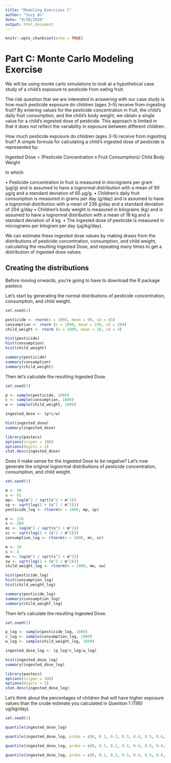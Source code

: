 ```yaml
---
title: "Modeling Exercises C"
author: "Suzy An"
date: "9/28/2020"
output: html_document
---
```


```r
knitr::opts_chunk$set(echo = TRUE)
```

# Part C: Monte Carlo Modeling Exercise

We will be using monte carlo simulations to look at a hypothetical case study of a child's exposure to pesticide from eating fruit.

The risk question that we are interested in answering with our case study  is how much pesticide exposure do children (ages 3–5) receive from ingesting fruit? By entering values for the pesticide concentration in fruit, the child’s daily fruit consumption, and the child’s body weight, we obtain a single value for a child’s ingested dose of pesticide. This approach is limited in that it does not reflect the variability in exposure between different children. 

How much pesticide exposure do children (ages 3–5) receive from ingesting fruit? A simple formula for calculating a child’s ingested dose of pesticide is represented by:

Ingested Dose = (Pesticide Concentration x Fruit Consumption)/ Child Body Weight

In which:

•	Pesticide concentration in fruit is measured in micrograms per gram (μg/g) and is assumed to have a lognormal distribution with a mean of 90 μg/g and a standard deviation of 65 μg/g. 
•	Children’s daily fruit consumption  is measured in grams per day (g/day) and is assumed to have a lognormal distribution with a mean of 236 g/day and a standard deviation of 204 g/day
•	Children’s body weight is measured in kilograms (kg) and is assumed to have a lognormal distribution with a mean of 18 kg and a standard deviation of 4 kg.
•	The ingested dose of pesticide is measured in micrograms per kilogram per day (μg/kg/day).

We can estimate these ingested dose values by making draws from the distributions of pesticide concentration, consumption, and child weight, calculating the resulting Ingested Dose, and repeating many times to get a distribution of ingested dose values. 

## Creating the distributions

Before moving onwards, you're going to have to download the R package pastecs

Let's start by generating the normal distributions of pesticide concentration, consumption, and child weight.

```r
set.seed(1)

pesticide <- rnorm(n = 1000, mean = 90, sd = 65)
consumption <- rnorm (n = 1000, mean = 236, sd = 204)
child_weight <- rnorm (n = 1000, mean = 18, sd = 4)

hist(pesticide)
hist(consumption)
hist(child_weight)

summary(pesticide)
summary(consumption)
summary(child_weight)
```

Then let's calculate the resulting Ingested Dose. 

```r
set.seed(1)

p <- sample(pesticide, 1000)
c <- sample(consumption, 1000)
w <- sample(child_weight, 1000)

ingested_dose <- (p*c/w)

hist(ingested_dose)
summary(ingested_dose)

library(pastecs)
options(scipen = 100)
options(digits = 2)
stat.desc(ingested_dose)
```

Does it make sense for the Ingested Dose to be negative? 
Let's now generate the original lognormal distributions of pesticide concentration, consumption, and child weight.

```r
set.seed(1)

m <- 90
s <- 65
mp<- log(m^2 / sqrt(s^2 + m^2))
sp <- sqrt(log(1 + (s^2 / m^2)))
pesticide_log <- rlnorm(n = 1000, mp, sp)

m <- 236
s <- 204
mc <- log(m^2 / sqrt(s^2 + m^2))
sc <- sqrt(log(1 + (s^2 / m^2)))
consumption_log <- rlnorm(n = 1000, mc, sc)

m <- 18
s <- 4
mw <- log(m^2 / sqrt(s^2 + m^2))
sw <- sqrt(log(1 + (s^2 / m^2)))
child_weight_log <- rlnorm(n = 1000, mw, sw)

hist(pesticide_log)
hist(consumption_log)
hist(child_weight_log)

summary(pesticide_log)
summary(consumption_log)
summary(child_weight_log)
```

Then let's calculate the resulting Ingested Dose. 

```r
set.seed(1)

p_log <- sample(pesticide_log, 1000)
c_log <- sample(consumption_log, 1000)
w_log <- sample(child_weight_log, 1000)

ingested_dose_log <- (p_log*c_log/w_log)

hist(ingested_dose_log)
summary(ingested_dose_log)

library(pastecs)
options(scipen = 100)
options(digits = 2)
stat.desc(ingested_dose_log)
```

Let's think about the percentages of children that will have higher exposure values than the crude estimate you calculated in Question 1 (1180 ug/kg/day). 

```r
set.seed(1)

quantile(ingested_dose_log)

quantile(ingested_dose_log, probs = c(0, 0.1, 0.2, 0.3, 0.4, 0.5, 0.6, 0.7, 0.8, 0.9, 1.0))

quantile(ingested_dose_log, probs = c(0, 0.1, 0.2, 0.3, 0.4, 0.5, 0.6, 0.68, 0.7, 0.8, 0.9, 1.0))

quantile(ingested_dose_log, probs = c(0, 0.1, 0.2, 0.3, 0.4, 0.5, 0.6, 0.7, 0.8, 0.9, 0.91, 1.0))
```



